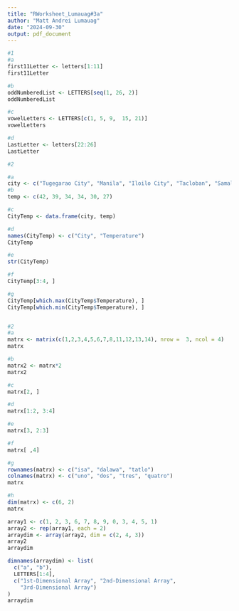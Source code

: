 ```yaml
---
title: "RWorksheet_Lumauag#3a"
author: "Matt Andrei Lumauag"
date: "2024-09-30"
output: pdf_document
---
```

```r
#1
#a
first11Letter <- letters[1:11]
first11Letter

#b
oddNumberedList <- LETTERS[seq(1, 26, 2)]
oddNumberedList

#c    
vowelLetters <- LETTERS[c(1, 5, 9,  15, 21)]
vowelLetters

#d
LastLetter <- letters[22:26]
LastLetter

```




```r
#2

#a
city <- c("Tugegarao City", "Manila", "Iloilo City", "Tacloban", "Samal Island", "Davao City")
#b
temp <- c(42, 39, 34, 34, 30, 27)

#c
CityTemp <- data.frame(city, temp)

#d
names(CityTemp) <- c("City", "Temperature")
CityTemp

#e
str(CityTemp)

#f
CityTemp[3:4, ]

#g
CityTemp[which.max(CityTemp$Temperature), ]
CityTemp[which.min(CityTemp$Temperature), ]


#2
#a
matrx <- matrix(c(1,2,3,4,5,6,7,8,11,12,13,14), nrow =  3, ncol = 4)
matrx

#b
matrx2 <- matrx*2
matrx2

#c
matrx[2, ]

#d
matrx[1:2, 3:4]

#e
matrx[3, 2:3]

#f
matrx[ ,4]

#g
rownames(matrx) <- c("isa", "dalawa", "tatlo")
colnames(matrx) <- c("uno", "dos", "tres", "quatro")
matrx

#h
dim(matrx) <- c(6, 2)
matrx
```
```r
array1 <- c(1, 2, 3, 6, 7, 8, 9, 0, 3, 4, 5, 1)
array2 <- rep(array1, each = 2)
arraydim <- array(array2, dim = c(2, 4, 3))
array2
arraydim

dimnames(arraydim) <- list(
  c("a", "b"),  
  LETTERS[1:4],  
  c("1st-Dimensional Array", "2nd-Dimensional Array", 
    "3rd-Dimensional Array")  
)
arraydim

```






